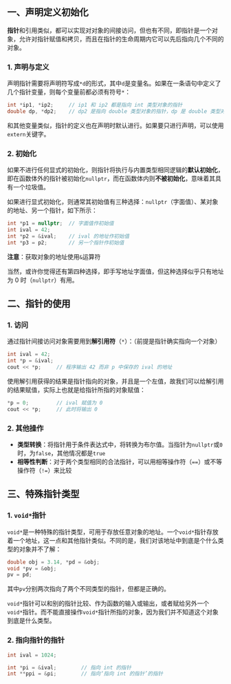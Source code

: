 ## 一、声明定义初始化

**指针**和引用类似，都可以实现对对象的间接访问，但也有不同，即指针是一个对象，允许对指针赋值和拷贝，而且在指针的生命周期内它可以先后指向几个不同的对象。

### 1. 声明与定义

声明指针需要将声明符写成`*d`的形式，其中`d`是变量名。如果在一条语句中定义了几个指针变量，则每个变量前都必须有符号`*`：

```c++
int *ip1, *ip2;		// ip1 和 ip2 都是指向 int 类型对象的指针
double dp, *dp2;	// dp2 是指向 double 类型对象的指针，dp 是 double 类型对象
```

和其他变量类似，指针的定义也在声明时默认进行。如果要只进行声明，可以使用`extern`关键字。



### 2. 初始化

如果不进行任何显式的初始化，则指针将执行与内置类型相同逻辑的**默认初始化**，即在函数体外的指针被初始化`nullptr`，而在函数体内则**不被初始化**，意味着其具有一个垃圾值。

如果进行显式初始化，则通常其初始值有三种选择：`nullptr`（字面值）、某对象的地址、另一个指针，如下所示：

```c++
int *p1 = nullptr;	// 字面值作初始值
int ival = 42;
int *p2 = &ival;	// ival 的地址作初始值
int *p3 = p2;		// 另一个指针作初始值
```

**注意**：获取对象的地址使用`&`运算符

当然，或许你觉得还有第四种选择，即手写地址字面值，但这种选择似乎只有地址为 0 时（`nullptr`）有用。



## 二、指针的使用

### 1. 访问

通过指针间接访问对象需要用到**解引用符**（`*`）：（前提是指针确实指向一个对象）

```c++
int ival = 42;
int *p = &ival;
cout << *p;		// 程序输出 42 而非 p 中保存的 ival 的地址
```

使用解引用获得的结果是指针指向的对象，并且是一个左值，故我们可以给解引用的结果赋值，实际上也就是给指针所指的对象赋值：

```c++
*p = 0;			// ival 赋值为 0
cout << *p;		// 此时将输出 0
```



### 2. 其他操作

- **类型转换**：将指针用于条件表达式中，将转换为布尔值。当指针为`nullptr`或`0`时，为`false`，其他情况都是`true`
- **相等性判断**：对于两个类型相同的合法指针，可以用相等操作符（`==`）或不等操作符（`!=`）来比较



## 三、特殊指针类型

### 1. `void*`指针

`void*`是一种特殊的指针类型，可用于存放任意对象的地址。一个`void*`指针存放着一个地址，这一点和其他指针类似。不同的是，我们对该地址中到底是个什么类型的对象并不了解：

```c++
double obj = 3.14, *pd = &obj;
void *pv = &obj;
pv = pd;
```

其中`pv`分别两次指向了两个不同类型的指针，但都是正确的。

`void*`指针可以和别的指针比较、作为函数的输入或输出，或者赋给另外一个`void*`指针。而不能直接操作`void*`指针所指的对象，因为我们并不知道这个对象到底是什么类型。



### 2. 指向指针的指针

```c++
int ival = 1024;

int *pi = &ival;		// 指向 int 的指针
int **ppi = &pi;		// 指向‘指向 int 的指针’的指针
```

